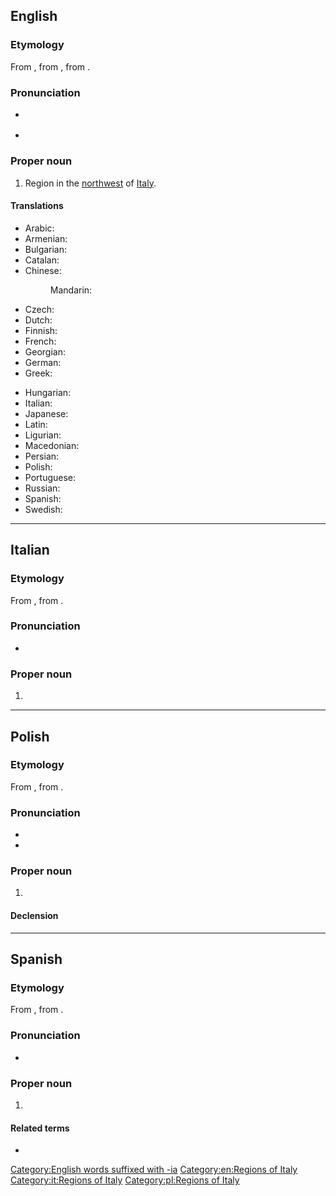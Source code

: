 {{also|ligúria|Ligúria|Łiguria}}
==English==
{{wikipedia}}
===Etymology===
From {{der|en|oc|Ligúria}}, from {{der|it|la|Liguria}}, from {{der|it|grc|Λίγυς}}.

===Pronunciation===
* {{a|UK}} {{IPA|/lɪˈɡjʊəɹiə/|lang=en}}
* {{a|US}} {{IPA|/lɪˈɡjʊɹiə/|lang=en}}

===Proper noun===
{{en-proper noun}}

# Region in the [[northwest]] of [[Italy]].

====Translations====
{{trans-top|region}}
* Arabic: {{t|ar|ليغوريا|f|tr=Lyḡwryā}}
* Armenian: {{t|hy|Լիգուրիա}}
* Bulgarian: {{t|bg|Лигурия|f|tr=Ligúrija|sc=Cyrl}}
* Catalan: {{t|ca|Ligúria|f}}
* Chinese:
*: Mandarin: {{t+|cmn|利古里亞}}
* Czech: {{t|cs|Ligurie|f}}
* Dutch: {{t|nl|Ligurië}}
* Finnish: {{t+|fi|Liguria}}
* French: {{t+|fr|Ligurie|f}}
* Georgian: {{t|ka|ლიგურია}}
* German: {{t+|de|Ligurien|n}}
* Greek: {{t|el|Λιγουρία|f}}
{{trans-mid}}
* Hungarian: {{t|hu|Liguria}}
* Italian: {{t+|it|Liguria|f}}
* Japanese: {{t|ja|リグーリア州|tr=リグーリアしゅう, Rigūria shū|sc=Jpan}}
* Latin: {{t|la|Liguria|f}}
* Ligurian: {{t|lij|Ligùria|f}}
* Macedonian: {{t|mk|Лигурија|f|tr=Ligúrija}}
* Persian: {{t|fa|لیگوریا|f|tr=Lygwryā}}
* Polish: {{t+|pl|Liguria|f}}
* Portuguese: {{t+|pt|Ligúria|f}}
* Russian: {{t+|ru|Лигу́рия|f}}
* Spanish: {{t|es|Liguria}}
* Swedish: {{t|sv|Ligurien}}
{{trans-bottom}}

[[Category:English words suffixed with -ia]]
[[Category:en:Regions of Italy]]

----

==Italian==
{{wikipedia|lang=it}}
===Etymology===
From {{der|it|la|Liguria}}, from {{der|it|grc|Λίγυς}}.

===Pronunciation===
* {{rhymes|urja|lang=it}}

===Proper noun===
{{it-proper noun|f}}

# {{l|en|Liguria}}

[[Category:it:Regions of Italy]]

----

==Polish==
{{wikipedia|lang=pl}}
===Etymology===
From {{der|pl|la|Liguria}}, from {{der|pl|grc|Λίγυς}}.

===Pronunciation===
* {{pl-IPA}}
* {{audio|Pl-Liguria.ogg|audio|lang=pl}}

===Proper noun===
{{head|pl|proper noun|g=f}}

# {{l|en|Liguria}}

====Declension====
{{pl-decl-noun-sing|Liguria|Ligurii|Ligurii|Ligurię|Ligurią|Ligurii|Ligurio}}

[[Category:pl:Regions of Italy]]

----

==Spanish==
{{wikipedia|lang=es}}
===Etymology===
From {{der|es|la|Liguria}}, from {{der|es|grc|Λίγυς}}.
===Pronunciation===
* {{es-IPA}}

===Proper noun===
{{es-proper noun|f}}

# {{l|en|Liguria}} {{gloss|region}}

====Related terms====
* {{l|es|ligur}}